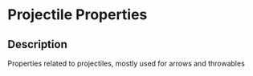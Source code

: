 # Projectile Properties

## Description

  
Properties related to projectiles, mostly used for arrows and throwables

